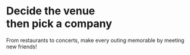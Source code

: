 # Decide the venue<br/>then pick a company

From restaurants to concerts, make every outing memorable by meeting new friends!
